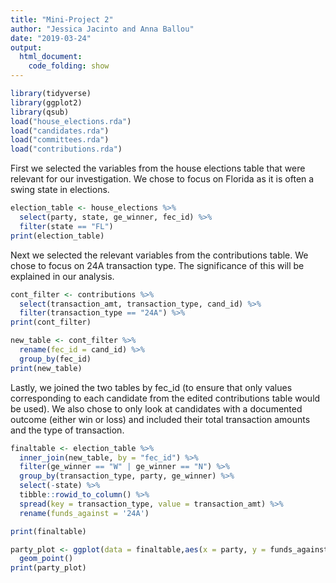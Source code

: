 ```yaml
---
title: "Mini-Project 2"
author: "Jessica Jacinto and Anna Ballou"
date: "2019-03-24"
output: 
  html_document:
    code_folding: show
---
```


```r
library(tidyverse)
library(ggplot2)
library(qsub)
load("house_elections.rda")
load("candidates.rda")
load("committees.rda")
load("contributions.rda")
```
First we selected the variables from the house elections table that were relevant for our investigation. We chose to focus on Florida as it is often a swing state in elections. 
```r
election_table <- house_elections %>%
  select(party, state, ge_winner, fec_id) %>%
  filter(state == "FL")
print(election_table)
```
Next we selected the relevant variables from the contributions table. We chose to focus on 24A transaction type. The significance of this will be explained in our analysis. 
```r
cont_filter <- contributions %>%
  select(transaction_amt, transaction_type, cand_id) %>%
  filter(transaction_type == "24A") %>%
print(cont_filter)
```

```r
new_table <- cont_filter %>%
  rename(fec_id = cand_id) %>%
  group_by(fec_id)
print(new_table)
```
Lastly, we joined the two tables by fec_id (to ensure that only values corresponding to each candidate from the edited contributions table would be used). We also chose to only look at candidates with a documented outcome (either win or loss) and included their total transaction amounts and the type of transaction. 
```r
finaltable <- election_table %>%
  inner_join(new_table, by = "fec_id") %>%
  filter(ge_winner == "W" | ge_winner == "N") %>%
  group_by(transaction_type, party, ge_winner) %>%
  select(-state) %>%
  tibble::rowid_to_column() %>%
  spread(key = transaction_type, value = transaction_amt) %>%
  rename(funds_against = '24A')

print(finaltable)
```

```r
party_plot <- ggplot(data = finaltable,aes(x = party, y = funds_against, color = ge_winner )) +
  geom_point()
print(party_plot)
```
